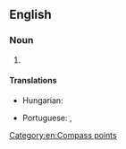==English==

===Noun===
{{head|en|noun}}

# {{initialism of|en|[[west-northwest]]}}

====Translations====
{{trans-top|west-northwest}}
* Hungarian: {{t+|hu|NyÉNy}}
{{trans-mid}}
* Portuguese: {{t|pt|ONO}}, {{t|pt|WNW}}
{{trans-bottom}}

[[Category:en:Compass points]]